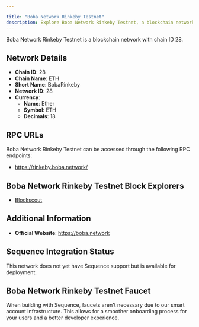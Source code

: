 ```yaml
---

title: "Boba Network Rinkeby Testnet"
description: Explore Boba Network Rinkeby Testnet, a blockchain network with chain ID 28. Learn about its native currency, Ether, and how to interact with the network.
---
```




Boba Network Rinkeby Testnet is a blockchain network with chain ID 28.

## Network Details

- **Chain ID**: 28
- **Chain Name**: ETH
- **Short Name**: BobaRinkeby
- **Network ID**: 28
- **Currency**: 
  - **Name**: Ether
  - **Symbol**: ETH
  - **Decimals**: 18

## RPC URLs

Boba Network Rinkeby Testnet can be accessed through the following RPC endpoints:

- https://rinkeby.boba.network/

## Boba Network Rinkeby Testnet Block Explorers

- [Blockscout](https://blockexplorer.rinkeby.boba.network)

## Additional Information

- **Official Website**: https://boba.network

## Sequence Integration Status

This network does not yet have Sequence support but is available for deployment.

## Boba Network Rinkeby Testnet Faucet

When building with Sequence, faucets aren't necessary due to our smart account infrastructure. This allows for a smoother onboarding process for your users and a better developer experience.
